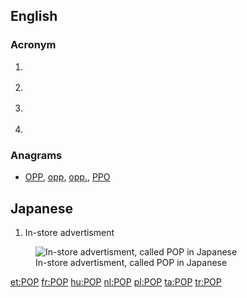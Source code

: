 {{also|Pop|pop}}
==English==

===Acronym===
{{en-acronym}}

# {{context|weather|lang=en}} {{acronym of|[[probability]] of [[precipitation]]}}
# {{context|telecommunications|lang=en}} {{acronym of|[[point]] of [[presence]]}}
# {{context|trade|lang=en}} {{acronym of|{{w|Point of Purchase}}}}
# {{context|Internet|lang=en}} {{acronym of|{{w|Post Office Protocol}}}}

===Anagrams===
* [[OPP#English|OPP]], [[opp#English|opp]], [[opp.#English|opp.]], [[PPO#English|PPO]]

==Japanese==
# In-store advertisment

[[File:セット値引き.jpg|thumbnail|In-store advertisment, called POP in Japanese]]

[[et:POP]]
[[fr:POP]]
[[hu:POP]]
[[nl:POP]]
[[pl:POP]]
[[ta:POP]]
[[tr:POP]]